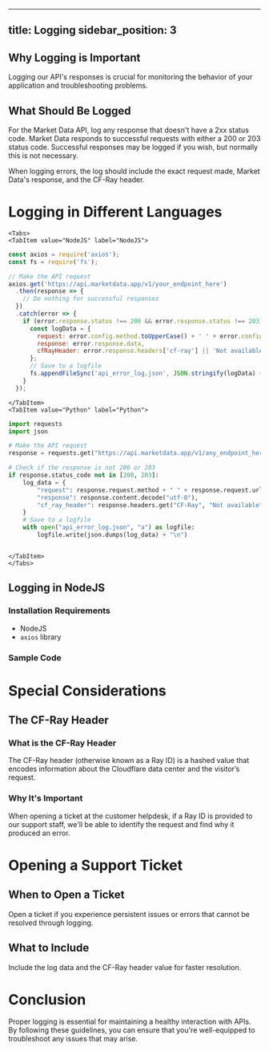 
---
title: Logging
sidebar_position: 3
---


## Why Logging is Important

Logging our API's responses is crucial for monitoring the behavior of your application and troubleshooting problems.

## What Should Be Logged

For the Market Data API, log any response that doesn't have a 2xx status code. Market Data responds to successful requests with either a 200 or 203 status code. Successful responses may be logged if you wish, but normally this is not necessary.

When logging errors, the log should include the exact request made, Market Data's response, and the CF-Ray header.

# Logging in Different Languages

```mdx-code-block
<Tabs>
<TabItem value="NodeJS" label="NodeJS">

```

```js title="logger.js"
const axios = require('axios');
const fs = require('fs');

// Make the API request
axios.get('https://api.marketdata.app/v1/your_endpoint_here')
  .then(response => {
    // Do nothing for successful responses
  })
  .catch(error => {
    if (error.response.status !== 200 && error.response.status !== 203) {
      const logData = {
        request: error.config.method.toUpperCase() + ' ' + error.config.url,
        response: error.response.data,
        cfRayHeader: error.response.headers['cf-ray'] || 'Not available'
      };
      // Save to a logfile
      fs.appendFileSync('api_error_log.json', JSON.stringify(logData) + '\n');
    }
  });
```

```mdx-code-block
</TabItem>
<TabItem value="Python" label="Python">

```

```python title="logger.py"
import requests
import json

# Make the API request
response = requests.get("https://api.marketdata.app/v1/any_endpoint_here")

# Check if the response is not 200 or 203
if response.status_code not in [200, 203]:
    log_data = {
        "request": response.request.method + " " + response.request.url,
        "response": response.content.decode("utf-8"),
        "cf_ray_header": response.headers.get("CF-Ray", "Not available")
    }
    # Save to a logfile
    with open("api_error_log.json", "a") as logfile:
        logfile.write(json.dumps(log_data) + "\n")
```


```mdx-code-block

</TabItem>
</Tabs>
```



## Logging in NodeJS

### Installation Requirements

- NodeJS
- `axios` library

### Sample Code


# Special Considerations

## The CF-Ray Header

### What is the CF-Ray Header

The CF-Ray header (otherwise known as a Ray ID) is a hashed value that encodes information about the Cloudflare data center and the visitor’s request.

### Why It's Important

When opening a ticket at the customer helpdesk, if a Ray ID is provided to our support staff, we'll be able to identify the request and find why it produced an error.

# Opening a Support Ticket

## When to Open a Ticket

Open a ticket if you experience persistent issues or errors that cannot be resolved through logging.

## What to Include

Include the log data and the CF-Ray header value for faster resolution.

# Conclusion

Proper logging is essential for maintaining a healthy interaction with APIs. By following these guidelines, you can ensure that you're well-equipped to troubleshoot any issues that may arise.
